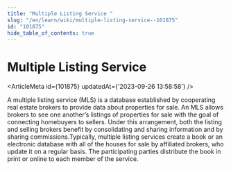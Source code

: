 ```yaml
---
title: "Multiple Listing Service "
slug: "/en/learn/wiki/multiple-listing-service--101875"
id: "101875"
hide_table_of_contents: true
---
```



# Multiple Listing Service 

<ArticleMeta id={101875} updatedAt={'2023-09-26 13:58:58'} />
<div className='border-solid border-b border-t-0 my-4 border-[var(--ifm-color-gray-300)]' />

A multiple listing service (MLS) is a database established by cooperating real estate brokers to provide data about properties for sale. An MLS allows brokers to see one another’s listings of properties for sale with the goal of connecting homebuyers to sellers. Under this arrangement, both the listing and selling brokers benefit by consolidating and sharing information and by sharing commissions.Typically, multiple listing services create a book or an electronic database with all of the houses for sale by affiliated brokers, who update it on a regular basis. The participating parties distribute the book in print or online to each member of the service.
